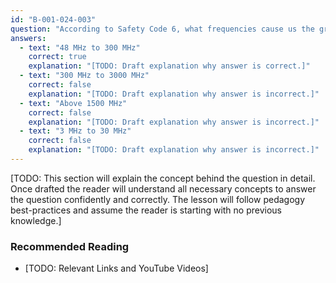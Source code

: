 ```yaml
---
id: "B-001-024-003"
question: "According to Safety Code 6, what frequencies cause us the greatest risk from RF energy?"
answers:
  - text: "48 MHz to 300 MHz"
    correct: true
    explanation: "[TODO: Draft explanation why answer is correct.]"
  - text: "300 MHz to 3000 MHz"
    correct: false
    explanation: "[TODO: Draft explanation why answer is incorrect.]"
  - text: "Above 1500 MHz"
    correct: false
    explanation: "[TODO: Draft explanation why answer is incorrect.]"
  - text: "3 MHz to 30 MHz"
    correct: false
    explanation: "[TODO: Draft explanation why answer is incorrect.]"
---
```


[TODO: This section will explain the concept behind the question in detail. Once drafted the reader will understand all necessary concepts to answer the question confidently and correctly. The lesson will follow pedagogy best-practices and assume the reader is starting with no previous knowledge.]

### Recommended Reading

- [TODO: Relevant Links and YouTube Videos]
